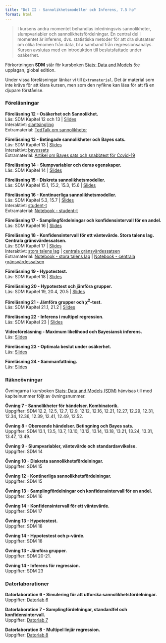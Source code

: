 ```yaml
---
title: "Del II - Sannolikhetsmodeller och Inferens, 7.5 hp"
format: html
---
```


> I kursens andra momentet behandlas inledningsvis sannolikheter, slumpvariabler och sannolikhetsfördelningar. En central del i momentet är inferens, dvs. statistiska metoder för att dra slutsatser om olika fenomen från data, bl a samband från regressionsanalys. Kursen avslutas med en introduktion till beslutsfattade under osäkerhet.

Förkortningen **SDM** står för kursboken [Stats: Data and Models](https://nordics.pearson.com/products/stats-data-and-models-5th-global-edition-e-book?variant=42945920630933) 5:e upplagan, global edition.

Under vissa föreläsningar länkar vi till `Extramaterial`. Det är material som inte krävs för att klara kursen, men som den nyfikne kan läsa för att få en djupare förståelse.

### **Föreläsningar**

**Föreläsning 12 - Osäkerhet och Sannolikhet.**\
Läs: SDM Kapitel 12 och 13 | [Slides](/slides/F12Sannolikhet.pdf)\
Interaktivt: [slantsingling](/observable/storatalenslag_bernoulli.qmd)\
Extramaterial: [TedTalk om sannolikheter](https://youtu.be/0m5bg2hpHNw)

**Föreläsning 13 - Betingade sannolikheter och Bayes sats.**\
Läs: SDM Kapitel 13 | [Slides](/slides/F13BetingadeSlhBayesSats.pdf)\
Interaktivt: [bayessats](/observable/bayestheorem.qmd)\
Extramaterial: [Artikel om Bayes sats och snabbtest för Covid-19](https://www.varsity.co.uk/science/21149)

**Föreläsning 14 - Slumpvariabler och deras egenskaper.**\
Läs: SDM Kapitel 14 | [Slides](/misc/larry.png)

**Föreläsning 15 - Diskreta sannolikhetsmodeller.**\
Läs: SDM Kapitel 15.1, 15.2, 15.3, 15.6 | [Slides](/misc/larry.png) 

**Föreläsning 16 - Kontinuerliga sannolikhetsmodeller.**\
Läs: SDM Kapitel 5.3, 15.7 | [Slides](/misc/larry.png) \
Interaktivt: [student-t](/observable/studentt.qmd)\
Extramaterial: [Notebook - student-t](https://observablehq.com/@mattiasvillani/student-t)

**Föreläsning 17 - Samplingfördelningar och konfidensintervall för en andel.**\
Läs: SDM Kapitel 16 | [Slides](/misc/larry.png) 

**Föreläsning 18 - Konfidensintervall för ett väntevärde. Stora talens lag. Centrala gränsvärdessatsen.**\
Läs: SDM Kapitel 17 | [Slides](/misc/larry.png)\
Interaktivt: [stora talens lag](/observable/storatalenslag.qmd) | [centrala gränsvärdessatsen](/observable/cgs.qmd)\
Extramaterial:  [Notebook - stora talens lag](https://observablehq.com/@mattiasvillani/stora-talens-lag) | [Notebook - centrala gränsvärdessatsen](https://observablehq.com/@mattiasvillani/cgs)

**Föreläsning 19 - Hypotestest.**\
Läs: SDM Kapitel 18 | [Slides](/misc/larry.png) 

**Föreläsning 20 - Hypotestest och jämföra grupper.**\
Läs: SDM Kapitel 19, 20.4, 20.5 | [Slides](/misc/larry.png) 

**Föreläsning 21 - Jämföra grupper och $\chi^2$-test.**\
Läs: SDM Kapitel 21.1, 21.2 | [Slides](/misc/larry.png) 

**Föreläsning 22 - Inferens i multipel regression.**\
Läs: SDM Kapitel 23 | [Slides](/misc/larry.png) 

**Videoföreläsning - Maximum likelihood och Bayesiansk inferens.**\
Läs: [Slides](/misc/larry.png) 

**Föreläsning 23 - Optimala beslut under osäkerhet.**\
Läs: [Slides](/misc/larry.png) 

**Föreläsning 24 - Sammanfattning.**\
Läs: [Slides](/misc/larry.png) 

### **Räkneövningar**

Övningarna i kursboken [Stats: Data and Models (SDM)](https://nordics.pearson.com/products/stats-data-and-models-5th-global-edition-e-book?variant=42945920630933) hänvisas till med kapitelnummer följt av övningsnummer.

**Övning 7 - Sannolikheter för händelser. Kombinatorik.**\
Uppgifter: SDM 12.2, 12.5, 12.7, 12.9, 12.12, 12.16, 12.21, 12.27, 12.29, 12.31, 12.34, 12.36, 12.39, 12.41, 12.49, 12.52.

**Övning 8 - Oberoende händelser. Betingning och Bayes sats.**\
Uppgifter: SDM 13.1, 13.5, 13.7, 13.10, 13.12, 13.14, 13.18, 13.21, 13.24, 13.31, 13.47, 13.49. 

**Övning 9 - Slumpvariabler, väntevärde och standardavvikelse.**\
Uppgifter: SDM 14

**Övning 10 - Diskreta sannolikhetsfördelningar.**\
Uppgifter: SDM 15 

**Övning 12 - Kontinerliga sannolikhetsfördelningar.**\
Uppgifter: SDM 15 

**Övning 13 - Samplingfördelningar och konfidensintervall för en andel.**\
Uppgifter: SDM 16 

**Övning 14 - Konfidensintervall för ett väntevärde.**\
Uppgifter: SDM 17 

**Övning 13 - Hypotestest.**\
Uppgifter: SDM 18 

**Övning 14 - Hypotestest och p-värde.**\
Uppgifter: SDM 18 

**Övning 13 - Jämföra grupper.**\
Uppgifter: SDM 20-21. 

**Övning 14 - Inferens för regression.**\
Uppgifter: SDM 23 

### **Datorlaborationer**

**Datorlaboration 6 - Simulering för att utforska sannolikhetsfördelningar.**\
Uppgifter: [Datorlab 6](/misc/larry.png) 

**Datorlaboration 7 - Samplingfördelningar, standardfel och konfidensintervall.**\
Uppgifter: [Datorlab 7](/misc/larry.png) 

**Datorlaboration 8 - Multipel linjär regression.**\
Uppgifter: [Datorlab 8](/misc/larry.png)

